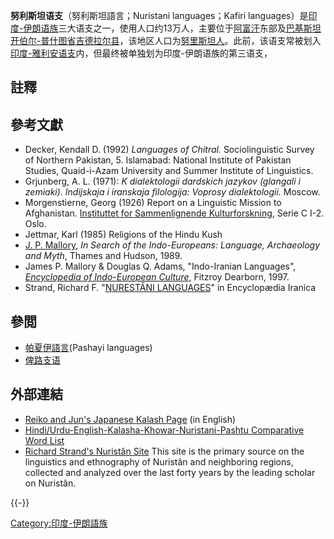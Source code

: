 {{Unreferenced|time=2020-10-28T09:07:08+00:00}}
{{Infobox language family
|name        = 努利斯坦語言
|altname     = Kafiri
|region      = [[努里斯坦省|努里斯坦省]]，[[阿富汗|阿富汗]]<br>[[吉德拉尔县|吉德拉尔县]]，[[巴基斯坦|巴基斯坦]]
|familycolor = Indo-European
|fam2        = [[印度-伊朗语|印度-伊朗语]]
|protoname   = 原始努利斯坦語
|child1      = 北努利斯坦語言
|child2      = 南努利斯坦語言
|map         = File:Nuristan in Afghanistan.svg
|mapcaption  = [[Nuristan_Province|Nuristan Province]] in Afghanistan, where most speakers live
|glotto      = nuri1243
|glottorefname = Nuristani
}}

'''努利斯坦语支'''（努利斯坦語言；Nuristani languages；Kafiri languages）是[[印度-伊朗语族|印度-伊朗语族]]三大语支之一，使用人口约13万人，主要位于[[阿富汗|阿富汗]]东部及[[巴基斯坦|巴基斯坦]][[开伯尔-普什图省|开伯尔-普什图省]][[吉德拉尔县|吉德拉尔县]]，该地区人口为[[努里斯坦人|努里斯坦人]]。此前，该语支常被划入[[印度-雅利安语支|印度-雅利安语支]]内，但最终被单独划为印度-伊朗语族的第三语支，

==註釋==
{{reflist}}

==參考文獻==
{{refbegin|2}}
* Decker, Kendall D. (1992) ''Languages of Chitral.'' Sociolinguistic Survey of Northern Pakistan, 5. Islamabad: National Institute of Pakistan Studies, Quaid-i-Azam University and Summer Institute of Linguistics. {{ISBN|4-87187-520-2}}
* Grjunberg, A. L. (1971): ''K dialektologii dardskich jazykov (glangali i zemiaki). Indijskaja i iranskaja filologija: Voprosy dialektologii.'' Moscow.
* Morgenstierne, Georg (1926) Report on a Linguistic Mission to Afghanistan. [[Institute_for_Comparative_Research_in_Human_Culture|Instituttet for Sammenlignende Kulturforskning]], Serie C I-2. Oslo. {{ISBN|0-923891-09-9}}
* Jettmar, Karl (1985) Religions of the Hindu Kush {{ISBN|0-85668-163-6}}
* [[J._P._Mallory|J. P. Mallory]], ''In Search of the Indo-Europeans: Language, Archaeology and Myth'', Thames and Hudson, 1989.
* James P. Mallory & Douglas Q. Adams, "Indo-Iranian Languages", ''[[Encyclopedia_of_Indo-European_Culture|Encyclopedia of Indo-European Culture]]'', Fitzroy Dearborn, 1997.
* Strand, Richard F. "[https://web.archive.org/web/20161106105936/http://www.iranicaonline.org/articles/nurestani-languages NURESTÂNI LANGUAGES]" in Encyclopædia Iranica
{{refend}}

==參閲==
*[[帕夏伊語言|帕夏伊語言]](Pashayi languages)
*[[俾路支语|俾路支语]]

==外部連結==
* [http://www.site-shara.net/ Reiko and Jun's Japanese Kalash Page] {{Wayback|url=http://www.site-shara.net/ |date=20210509111803 }} (in English)
* [http://www.lexicool.com/dlink.asp?ID=0FW3HU5663&L1=34&L2=44 Hindi/Urdu-English-Kalasha-Khowar-Nuristani-Pashtu Comparative Word List] {{Wayback|url=http://www.lexicool.com/dlink.asp?ID=0FW3HU5663&L1=34&L2=44 |date=20190912023522 }}
* [http://nuristan.info/index.html Richard Strand's Nuristân Site] {{Wayback|url=http://nuristan.info/index.html |date=20220120025129 }} This site is the primary source on the linguistics and ethnography of Nuristân and neighboring regions, collected and analyzed over the last forty years by the leading scholar on Nuristân.
{{-}}
{{tsl|en|template:Nuristani languages|state=collapsed}}

{{Authority control}}
[[Category:印度-伊朗語族|Category:印度-伊朗語族]]